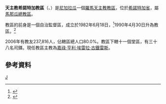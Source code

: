{{Infobox Roman Catholic diocese 
|jurisdiction     = 教區
|name            = 希諾特加

|latin= Dioecesis Xinotegana

|image =Nicaragua - Diocesi di Jinotega.png

|caption = 
|location = [[尼加拉瓜|尼加拉瓜]] 
|territory = 希諾特加省
|population = 237,816

|rite = [[罗马礼|罗马礼]]
|patron =
|province = 馬那瓜
|established = 1982年
|cathedral = 聖約翰洗者主教座堂
|co-cathedral = 
|leadership = 主教 
|website = 
|pope =  
|patriarch= 
|metropolitan =
|ordinary = 嘉祿·亨利·埃雷拉·古鐵雷斯
|coadjutor archbishop = 
|coadjutor bishop =
|auxiliary =
|emeritus = }} 

'''天主教希諾特加教區'''（{{lang-la|Dioecesis Xinotegana}}、{{lang-es|Diócesis de Jinotega}}）是[[尼加拉瓜|尼加拉瓜]]一個[[羅馬天主教|羅馬天主教]][[教區|教區]]，位於[[希諾特加省|希諾特加省]]，屬[[天主教馬那瓜總教區|馬那瓜總教區]]。

教區的前身是一個自治監督區，成立於1982年6月18日，<ref>{{Cite web |url=http://www.vatican.va/holy_father/john_paul_ii/apost_constitutions/documents/hf_jp-ii_apc_19820620_xinotegana_lt.html |title=成立自治監督區的宗座憲令 |access-date=2014-04-02 |archive-date=2014-05-16 |archive-url=https://web.archive.org/web/20140516233818/http://www.vatican.va/holy_father/john_paul_ii/apost_constitutions/documents/hf_jp-ii_apc_19820620_xinotegana_lt.html |dead-url=no }}</ref>1990年4月30日升為教區。<ref>{{Cite web |url=http://www.vatican.va/holy_father/john_paul_ii/apost_constitutions/documents/hf_jp-ii_apc_19900430_xinotegana_lt.html |title=升為教區的宗座憲令 |access-date=2014-04-02 |archive-date=2014-05-17 |archive-url=https://web.archive.org/web/20140517001444/http://www.vatican.va/holy_father/john_paul_ii/apost_constitutions/documents/hf_jp-ii_apc_19900430_xinotegana_lt.html |dead-url=no }}</ref>

2006年有教友237,816人，佔轄區總人口80.0%。教區下轄十一個堂區，有三十八名司鐸。現任教區主教為[[嘉祿·亨利·埃雷拉·古鐵雷斯|嘉祿·亨利·埃雷拉·古鐵雷斯]]。

==參考資料==
{{reflist}}
{{尼加拉瓜天主教教區}}
[[Category:尼加拉瓜天主教教區|J]]
